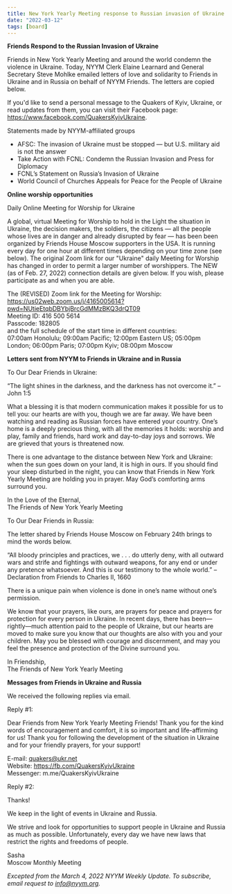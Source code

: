 ```yaml
---
title: New York Yearly Meeting response to Russian invasion of Ukraine
date: "2022-03-12"
tags: [board]
---
```


**Friends Respond to the Russian Invasion of Ukraine**

Friends in New York Yearly Meeting and around the world condemn the violence in Ukraine. Today, NYYM Clerk Elaine Learnard and General Secretary Steve Mohlke emailed letters of love and solidarity to Friends in Ukraine and in Russia on behalf of NYYM Friends. The letters are copied below.

If you'd like to send a personal message to the Quakers of Kyiv, Ukraine, or read updates from them, you can visit their Facebook page: https://www.facebook.com/QuakersKyivUkraine.

Statements made by NYYM-affiliated groups

- AFSC: The invasion of Ukraine must be stopped — but U.S. military aid is not the answer
- Take Action with FCNL: Condemn the Russian Invasion and Press for Diplomacy
- FCNL’s Statement on Russia’s Invasion of Ukraine
- World Council of Churches Appeals for Peace for the People of Ukraine

**Online worship opportunities**

Daily Online Meeting for Worship for Ukraine

A global, virtual Meeting for Worship to hold in the Light the situation in Ukraine, the decision makers, the soldiers, the citizens — all the people whose lives are in danger and already disrupted by fear — has been been organized by Friends House Moscow supporters in the USA. It is running every day for one hour at different times depending on your time zone (see below). The original Zoom link for our "Ukraine" daily Meeting for Worship has changed in order to permit a larger number of worshippers. The NEW (as of Feb. 27, 2022) connection details are given below. If you wish, please participate as and when you are able.

The (REVISED) Zoom link for the Meeting for Worship:
https://us02web.zoom.us/j/4165005614?pwd=NUtieEtqbDBYbjBrcGdMMzBKQ3drQT09<br/>
Meeting ID: 416 500 5614<br/>
Passcode: 182805<br/>
and the full schedule of the start time in different countries:<br/>
07:00am Honolulu; 09:00am Pacific; 12:00pm Eastern US; 05:00pm London; 06:00pm Paris; 07:00pm Kyiv; 08:00pm Moscow

**Letters sent from NYYM to Friends in Ukraine and in Russia**

To Our Dear Friends in Ukraine:

“The light shines in the darkness, and the darkness has not overcome it.” – John 1:5

What a blessing it is that modern communication makes it possible for us to tell you: our hearts are with you, though we are far away. We have been watching and reading as Russian forces have entered your country. One’s home is a deeply precious thing, with all the memories it holds: worship and play, family and friends, hard work and day-to-day joys and sorrows. We are grieved that yours is threatened now.

There is one advantage to the distance between New York and Ukraine: when the sun goes down on your land, it is high in ours. If you should find your sleep disturbed in the night, you can know that Friends in New York Yearly Meeting are holding you in prayer. May God’s comforting arms surround you.

In the Love of the Eternal,<br/>
The Friends of New York Yearly Meeting

To Our Dear Friends in Russia:

The letter shared by Friends House Moscow on February 24th brings to mind the words below.

“All bloody principles and practices, we . . . do utterly deny, with all outward wars and strife and fightings with outward weapons, for any end or under any pretence whatsoever. And this is our testimony to the whole world.” – Declaration from Friends to Charles II, 1660

There is a unique pain when violence is done in one’s name without one’s permission.

We know that your prayers, like ours, are prayers for peace and prayers for protection for every person in Ukraine. In recent days, there has been—rightly—much attention paid to the people of Ukraine, but our hearts are moved to make sure you know that our thoughts are also with you and your children. May you be blessed with courage and discernment, and may you feel the presence and protection of the Divine surround you.

In Friendship,<br/>
The Friends of New York Yearly Meeting

**Messages from Friends in Ukraine and Russia**

We received the following replies via email.

Reply #1:

Dear Friends from New York Yearly Meeting Friends! Thank you for the kind words of encouragement and comfort, it is so important and life-affirming for us! Thank you for following the development of the situation in Ukraine and for your friendly prayers, for your support!

E-mail: quakers@ukr.net<br/>
Website: https://fb.com/QuakersKyivUkraine<br/>
Messenger: m.me/QuakersKyivUkraine<br/>

Reply #2:

Thanks!

We keep in the light of events in Ukraine and Russia.

We strive and look for opportunities to support people in Ukraine and Russia as much as possible.
Unfortunately, every day we have new laws that restrict the rights and freedoms of people.

Sasha<br/>
Moscow Monthly Meeting

_Excepted from the March 4, 2022 NYYM Weekly Update. To subscribe, email request to info@nyym.org._
